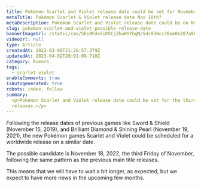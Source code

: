 ```yaml
---
title: Pokémon Scarlet and Violet release date could be set for November 18th
metaTitle: Pokémon Scarlet & Violet release date Nov 18th?
metaDescription: Pokémon Scarlet and Violet release date could be on November 18th, 2022.
slug: pokemon-scarlet-and-violet-possible-release-date
bannerImageUrl: /static/cms/5Es9FdoSiKSCjZkwHYYhgN/5dc930cc39ae0e287a964d3933f1fd4c/Screenshot_2022-06-01_at_17.06.57.png
videoUrl: null
type: Article
createdAt: 2022-03-06T21:20:57.379Z
updatedAt: 2023-04-02T20:01:09.710Z
category: Rumors
tags:
  - scarlet-violet
enableComments: true
isAutogenerated: true
robots: index, follow
summary:
  <p>Pokémon Scarlet and Violet release date could be set for the third week of November, like in previous main title
  releases.</p>
---
```


Following the release dates of previous games like Sword & Shield (November 15, 2019), and Brilliant Diamond & Shining
Pearl (November 19, 2021), the new Pokémon games Scarlet and Violet could be scheduled for a worldwide release on a
similar date.

The possible candidate is November 18, 2022, the third Friday of November, following the same pattern as the previous
main title releases.

This means that we will have to wait a bit longer, as expected, but we expect to have more news in the upcoming few
months.
